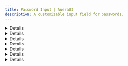 ```yaml
---
title: Password Input | AueraUI
description: A customizable input field for passwords.
---
```


<DetailCard description='A customizable input field for passwords.'/>

<Details>
<PasswordInputDemo/>
</Details>

<Details id='examples'>
<HeaderLabel id='examples'>Examples</HeaderLabel>
</Details>

<Details id='variants'>
  <HeaderLabel id='variants' as='h3'>Variants</HeaderLabel>
  <p className='text'>
    Different styles of password inputs, allowing customization based on UI needs. Use the <CodeTag>variant</CodeTag> prop to switch between styles.
  </p>
  <PasswordInputVariants />
</Details>

<Details id='radius'>
  <HeaderLabel id='radius' as='h3'>Radius</HeaderLabel>
  <p className='text'>
    Defines the border-radius of the password input, affecting its rounded corners. Adjust it using the <CodeTag>radius</CodeTag> prop.
  </p>
  <PasswordInputRadius />
</Details>

<Details id='hide-lock'>
  <HeaderLabel id='hide-lock' as='h3'>Hide Lock</HeaderLabel>
  <p className='text'>
    Controls whether the lock icon is visible in the password input field. Toggle this using the <CodeTag>hideLock</CodeTag> prop.
  </p>
  <PasswordInputHideLock />
</Details>

<Details id='disabled'>
  <HeaderLabel id='disabled' as='h3'>Disabled</HeaderLabel>
  <p className='text'>
    A disabled state for the password input, preventing user interaction. Enable this using the <CodeTag>disabled</CodeTag> prop.
  </p>
  <DisabledPasswordInput />
</Details>


<Details id='api-reference'>
<HeaderLabel id='api-reference'>API Reference</HeaderLabel>
<APITable reference={passwordInputRef} />
</Details>